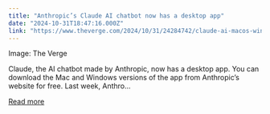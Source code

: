 ```yaml
---
title: "Anthropic’s Claude AI chatbot now has a desktop app"
date: "2024-10-31T18:47:16.000Z"
link: "https://www.theverge.com/2024/10/31/24284742/claude-ai-macos-windows-desktop-app"
---
```


Image: The Verge
    

  
Claude, the AI chatbot made by Anthropic, now has a desktop app. You can download the Mac and Windows versions of the app from Anthropic’s website for free.
Last week, Anthro...

[Read more](https://www.theverge.com/2024/10/31/24284742/claude-ai-macos-windows-desktop-app)
